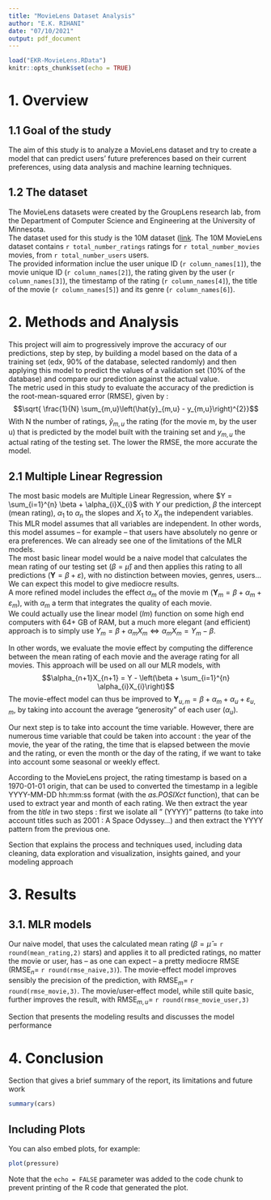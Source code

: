 ```yaml
---
title: "MovieLens Dataset Analysis"
author: "E.K. RIHANI"
date: "07/10/2021"
output: pdf_document
---
```


```r
load("EKR-MovieLens.RData")
knitr::opts_chunk$set(echo = TRUE)
```

# 1. Overview

## 1.1 Goal of the study
The aim of this study is to analyze a MovieLens dataset and try to create a model that can predict users' future preferences based on their current preferences, using data analysis and machine learning techniques. 

## 1.2 The dataset
The MovieLens datasets were created by the GroupLens research lab, from the Department of Computer Science and Engineering at the University of Minnesota.  
The dataset used for this study is the 10M dataset ([link](https://grouplens.org/datasets/movielens/10m/).
The 10M MovieLens dataset contains `r total_number_ratings` ratings for `r total_number_movies` movies, from `r total_number_users` users.  
The provided information inclue the user unique ID (`r column_names[1]`), the movie unique ID (`r column_names[2]`), the rating given by the user (`r column_names[3]`), the timestamp of the rating (`r column_names[4]`), the title of the movie (`r column_names[5]`) and its genre (`r column_names[6]`).

# 2. Methods and Analysis
This project will aim to progressively improve the accuracy of our predictions, step by step, by building a model based on the data of a training set (edx, 90% of the database, selected randomly) and then applying this model to predict the values of a validation set (10% of the database) and compare our prediction against the actual value.  
The metric used in this study to evaluate the accuracy of the prediction is the root-mean-squared error (RMSE), given by : $$\sqrt{ \frac{1}{N} \sum_{m,u}\left(\hat{y}_{m,u} -  y_{m,u}\right)^{2}}$$ With N the number of ratings, $\hat{y}_{m,u}$ the rating (for the movie m, by the user u) that is predicted by the model built with the training set and $y_{m,u}$ the actual rating of the testing set. The lower the RMSE, the more accurate the model.  

## 2.1 Multiple Linear Regression
The most basic models are Multiple Linear Regression, where $Y = \sum_{i=1}^{n} \beta + \alpha_{i}X_{i}$ with $Y$ our prediction, $\beta$ the intercept (mean rating), $\alpha_{1}$ to $\alpha_{n}$ the slopes and $X_{1}$ to $X_{n}$ the independent variables. This MLR model assumes that all variables are independent. In other words, this model assumes -- for example -- that users have absolutely no genre or era preferences. We can already see one of the limitations of the MLR models.  
The most basic linear model would be a naive model that calculates the mean rating of our testing set ($\beta = \hat{\mu}$) and then applies this rating to all predictions ($\mathbf{Y} = \beta + \varepsilon$), with no distinction between movies, genres, users... We can expect this model to give mediocre results.  
A more refined model includes the effect $\alpha_{m}$ of the movie m ($\mathbf{Y}_{m} = \beta + \alpha_{m} + \varepsilon_{m}$), with $\alpha_{m}$ a term that integrates the quality of each movie.  
We could actually use the linear model (*lm*) function on some high end computers with 64+ GB of RAM, but a much more elegant (and efficient) approach is to simply use $Y_{m} = \beta + \alpha_{m}X_{m}\Leftrightarrow{} \alpha_{m}X_{m} = Y_{m} - \beta$.  

In other words, we evaluate the movie effect by computing the difference between the mean rating of each movie and the average rating for all movies. This approach will be used on all our MLR models, with $$\alpha_{n+1}X_{n+1} = Y - \left(\beta + \sum_{i=1}^{n} \alpha_{i}X_{i}\right)$$ 
The movie-effect model can thus be improved to $\mathbf{Y}_{u,m} = \beta + \alpha_{m} + \alpha_{u} + \varepsilon_{u,m}$, by taking into account the average "generosity" of each user ($\alpha_{u}$).  

Our next step is to take into account the time variable. However, there are numerous time variable that could be taken into account : the year of the movie, the year of the rating, the time that is elapsed between the movie and the rating, or even the month or the day of the rating, if we want to take into account some seasonal or weekly effect.    

According to the MovieLens project, the rating timestamp is based on a 1970-01-01 origin, that can be used to converted the timestamp in a legible YYYY-MM-DD hh:mm:ss format (with the *as.POSIXct* function), that can be used to extract year and month of each rating. We then extract the year from the *title* in two steps : first we isolate all " (YYYY)" patterns (to take into account titles such as 2001 : A Space Odyssey...) and then extract the YYYY pattern from the previous one.



Section that explains the process and techniques used, including data cleaning, data exploration and visualization, insights gained, and your modeling approach


# 3. Results
## 3.1. MLR models
Our naive model, that uses the calculated mean rating ($\beta = \hat{\mu}$ = `r round(mean_rating,2)` stars) and applies it to all predicted ratings, no matter the movie or user, has -- as one can expect -- a pretty mediocre RMSE (RMSE$_{n}$= `r round(rmse_naive,3)`). 
The movie-effect model improves sensibly the precision of the prediction, with RMSE$_{m}$= `r round(rmse_movie,3)`. The movie/user-effect model, while still quite basic, further improves the result, with RMSE$_{m,u}$= `r round(rmse_movie_user,3)`

Section that presents the modeling results and discusses the model performance

# 4. Conclusion
Section that gives a brief summary of the report, its limitations and future work

```r
summary(cars)
```

## Including Plots

You can also embed plots, for example:

```r
plot(pressure)
```
Note that the `echo = FALSE` parameter was added to the code chunk to prevent printing of the R code that generated the plot.